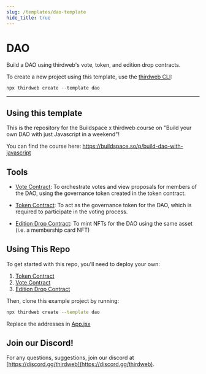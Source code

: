 ```yaml
---
slug: /templates/dao-template
hide_title: true
---
```



# DAO

Build a DAO using thirdweb's vote, token, and edition drop contracts.

To create a new project using this template, use the [thirdweb CLI](/thirdweb-deploy/thirdweb-cli):

```jsx
npx thirdweb create --template dao
```

<div
  style={{
    display: "flex",
    flexDirection: "row",
    gap: "2%",
    marginBottom: 32,
    width: "100%",
    alignItems: "center",
    justifyContent: "center",
    marginTop: 16,
  }}
>
  <DemoButton link="https://dao.thirdweb-example.com" name="dao" />
  <ViewCodeButton link="https://github.com/thirdweb-example/dao" name="dao" />
</div>

---

## Using this template

This is the repository for the Buildspace x thirdweb course on "Build your own DAO with just Javascript in a weekend"!

You can find the course here: https://buildspace.so/p/build-dao-with-javascript

## Tools

- [Vote Contract](https://portal.thirdweb.com/pre-built-contracts/vote): To orchestrate votes and view proposals for members of the DAO, using the governance token created in the token contract.

- [Token Contract](https://portal.thirdweb.com/pre-built-contracts/token): To act as the governance token for the DAO, which is required to participate in the voting process.

- [Edition Drop Contract](https://portal.thirdweb.com/pre-built-contracts/edition-drop): To mint NFTs for the DAO using the same asset (i.e. a membership card NFT)

## Using This Repo

To get started with this repo, you'll need to deploy your own:

1. [Token Contract](https://portal.thirdweb.com/pre-built-contracts/token)
2. [Vote Contract](https://portal.thirdweb.com/pre-built-contracts/vote)
3. [Edition Drop Contract](https://portal.thirdweb.com/pre-built-contracts/edition-drop)

Then, clone this example project by running:

```bash
npx thirdweb create --template dao
```

Replace the addresses in [App.jsx](https://github.com/thirdweb-example/dao/blob/main/src/App.jsx)

## Join our Discord!

For any questions, suggestions, join our discord at [https://discord.gg/thirdweb](https://discord.gg/thirdweb).
